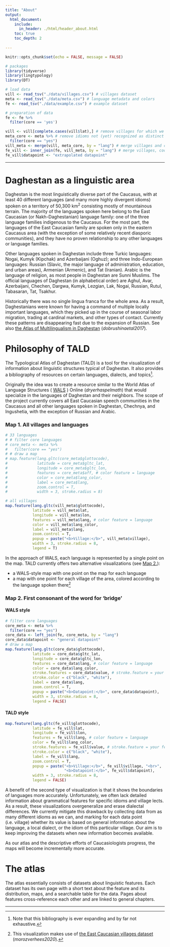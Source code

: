 ```yaml
---
title: "About"
output: 
  html_document:
    include:
      in_header: ./html/header_about.html
    toc: true
    toc_depth: 2
    
---
```

```r
knitr::opts_chunk$set(echo = FALSE, message = FALSE)

# packages
library(tidyverse)
library(lingtypology)
library(DT)

# load data
vill <- read_tsv("./data/villages.csv") # villages dataset
meta <- read_tsv("./data/meta.csv") # language metadata and colors
fe <- read_tsv("./data/example.csv") # example dataset

# preparation of data
fe <- fe %>% 
  filter(core == 'yes')

vill <- vill[complete.cases(vill$lat),] # remove villages for which we do not have coordinates (yet)
meta_core <- meta %>% # remove idioms not (yet) recognized as distinct
  filter(core == "yes")
vill_meta <- merge(vill, meta_core, by = "lang") # merge villages and coordinates with language metadata
fe_vill <- inner_join(fe, vill_meta, by = "lang") # merge villages, coordinates, and language metadata with feature information
fe_vill$datapoint <- "extrapolated datapoint"
```

***

# Daghestan as a linguistic area

Daghestan is the most linguistically diverse part of the Caucasus, with at least 40 different languages (and many more highly divergent idioms) spoken on a territory of 50,300 km^2^ consisting mostly of mountainous terrain. The majority of the languages spoken here belong to the East Caucasian (or Nakh-Daghestanian) language family: one of the three language families indigenous to the Caucasus. For the most part, the languages of the East Caucasian family are spoken only in the eastern Caucasus area (with the exception of some relatively recent diasporic communities), and they have no proven relationship to any other languages or language families.

Other languages spoken in Daghestan include three Turkic languages: Nogai, Kumyk (Kipchak) and Azerbaijani (Oghuz); and three Indo-European languages: Russian (Slavic, the major language of administration, education, and urban areas), Armenian (Armenic), and Tat (Iranian). Arabic is the language of religion, as most people in Daghestan are Sunni Muslims. The official languages of Daghestan (in alphabetical order) are Aghul, Avar, Azerbaijani, Chechen, Dargwa, Kumyk, Lezgian, Lak, Nogai, Russian, Rutul, Tabasaran, Tat, Tsakhur.

Historically there was no single lingua franca for the whole area. As a result, Daghestanians were known for having a command of multiple locally important languages, which they picked up in the course of seasonal labor migration, trading at cardinal markets, and other types of contact. Currently these patterns are disappearing fast due to the expansion of Russian. See also [the Atlas of Multilingualism in Daghestan](https://multidagestan.com) (*dobrushinaetal2017*).

# Philosophy of TALD

The Typological Atlas of Daghestan (TALD) is a tool for the visualization of information about linguistic structures typical of Daghestan. It also provides a bibliography of resources on certain languages, dialects, and topics[^1].

Originally the idea was to create a resource similar to the World Atlas of Language Structures ( [WALS](https://wals.info) ) Online (*dryerhaspelmath*) that would specialize in the languages of Daghestan and their neighbors. The scope of the project currently covers all East Caucasian speech communities in the Caucasus and all other languages spoken in Daghestan, Chechnya, and Ingushetia, with the exception of Russian and Arabic.

[^1]: Note that this bibliography is ever expanding and by far not exhaustive.

### Map 1. All villages and languages {#m1}

```r
# 33 languages
# # filter core languages
# core_meta <- meta %>%
#   filter(core == "yes")
# # draw a map
# map.feature(lang.gltc(core_meta$glottocode),
#             latitude = core_meta$gltc_lat,
#             longitude = core_meta$gltc_lon,
#             features = core_meta$aff, # color feature = language
#             color = core_meta$lang_color,
#             label = core_meta$lang,
#             zoom.control = T,
#             width = 3, stroke.radius = 8)

# all villages
map.feature(lang.gltc(vill_meta$glottocode),
            latitude = vill_meta$lat,
            longitude = vill_meta$lon,
            features = vill_meta$lang, # color feature = language
            color = vill_meta$lang_color,
            label = vill_meta$lang,
            zoom.control = T,
            popup = paste("<b>Village:</b>", vill_meta$village),
            width = 3, stroke.radius = 8,
            legend = T)
```

In the approach of WALS, each language is represented by a single point on the map. TALD currently offers two alternative visualizations (see [Map 2.](#m2)):

- a WALS-style map with one point on the map for each language
- a map with one point for each village of the area, colored according to the language spoken there[^2]

[^2]: This visualization makes use of [the East Caucasian villages dataset](https://github.com/sverhees/master_villages) (*morozverhees2020*).

### Map 2. First consonant of the word for ‘bridge’ {#m2 .tabset .tabset-fade .tabset-pills}

#### WALS style

```r
# filter core languages
core_meta <- meta %>%
  filter(core == "yes")
core_data <- left_join(fe, core_meta, by = "lang")
core_data$datapoint <- "general datapoint"
# draw a map
map.feature(lang.gltc(core_data$glottocode),
            latitude = core_data$gltc_lat,
            longitude = core_data$gltc_lon,
            features = core_data$lang, # color feature = language
            color = core_data$lang_color,
            stroke.features = core_data$value, # stroke.feature = your feature value
            stroke.color = c("black", "white"),
            label = core_data$lang,
            zoom.control = T,
            popup = paste("<b>Datapoint:</b>", core_data$datapoint),
            width = 3, stroke.radius = 8,
            legend = FALSE)
```

#### TALD style

```r
map.feature(lang.gltc(fe_vill$glottocode),
            latitude = fe_vill$lat,
            longitude = fe_vill$lon,
            features = fe_vill$lang, # color feature = language
            color = fe_vill$lang_color,
            stroke.features = fe_vill$value, # stroke.feature = your feature value
            stroke.color = c("black", "white"),
            label = fe_vill$lang,
            zoom.control = T,
            popup = paste("<b>Village:</b>", fe_vill$village, "<br>",
                          "<b>Datapoint:</b>", fe_vill$datapoint),
            width = 3, stroke.radius = 8,
            legend = FALSE)
```

A benefit of the second type of visualization is that it shows the boundaries of languages more accurately. Unfortunately, we often lack detailed information about grammatical features for specific idioms and village lects. As a result, these visualizations overgeneralize and erase dialectal differences. We currently mitigate this drawback by collecting data from as many different idioms as we can, and marking for each data point (i.e. village) whether its value is based on general information about the language, a local dialect, or the idiom of this particular village. Our aim is to keep improving the datasets when new information becomes available. 

As our atlas and the descriptive efforts of Caucasiologists progress, the maps will become incrementally more accurate.

# The atlas

The atlas essentially consists of datasets about linguistic features. Each dataset has its own page with a short text about the feature and its distribution, maps, and a searchable table for the data. Pages about features cross-reference each other and are linked to general chapters.

***

<div class="tocify-extend-page" data-unique="tocify-extend-page" style="height: 0;"></div>
<!-- remove extra whitespace at bottom produced by floating table of contents and plots. -->